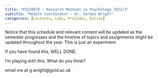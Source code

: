 ```yaml
---
title: "PS52007D - Research Methods in Psychology 2022/3"
subtitle: "Module Coordinator - Dr. Gordon Wright"
categories: [Lectures, Labs, Preludes, Extras]
---
```


Notice that this schedule and relevant content will be updated as the
semester progresses and the timeline of topics and assignments might be
updated throughout the year. This is just an experiment.

::: callout-tip
If you have found this, WELL DONE.

I'm playing with this. What do you think?

email me at g.wright\@gold.ac.uk
:::
